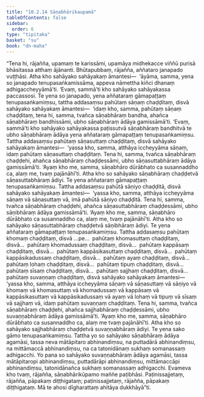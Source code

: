 ```yaml
---
title: "10.2.14 Sāṇabhārikaupamā"
tableOfContents: false
sidebar:
  order: 6
type: "tipitaka"
basket: "su"
book: "dn-maha"
---
```



<DynamicBreadcrumb />

<Division number="436" book="dn-maha" bookNo="7" page="277">

<Paragraph number="1133" book="dn-maha">
“Tena hi, rājañña, upamaṃ te karissāmi, upamāya midhekacce viññū purisā bhāsitassa atthaṃ ājānanti. Bhūtapubbaṃ, rājañña, aññataro janapado vuṭṭhāsi. Atha kho sahāyako sahāyakaṃ āmantesi—  ‘āyāma, samma, yena so janapado tenupasaṅkamissāma, appeva nāmettha kiñci dhanaṃ adhigaccheyyāmā’ti. ‘Evaṃ, sammā’ti kho sahāyako sahāyakassa paccassosi. Te yena so janapado, yena aññataraṃ gāmapaṭṭaṃ tenupasaṅkamiṃsu, tattha addasaṃsu pahūtaṃ sāṇaṃ chaḍḍitaṃ, disvā sahāyako sahāyakaṃ āmantesi—  ‘idaṃ kho, samma, pahūtaṃ sāṇaṃ chaḍḍitaṃ, tena hi, samma, tvañca sāṇabhāraṃ bandha, ahañca sāṇabhāraṃ bandhissāmi, ubho sāṇabhāraṃ ādāya gamissāmā’ti. ‘Evaṃ, sammā’ti kho sahāyako sahāyakassa paṭissutvā sāṇabhāraṃ bandhitvā te ubho sāṇabhāraṃ ādāya yena aññataraṃ gāmapaṭṭaṃ tenupasaṅkamiṃsu. Tattha addasaṃsu pahūtaṃ sāṇasuttaṃ chaḍḍitaṃ, disvā sahāyako sahāyakaṃ āmantesi—  ‘yassa kho, samma, atthāya iccheyyāma sāṇaṃ, idaṃ pahūtaṃ sāṇasuttaṃ chaḍḍitaṃ. Tena hi, samma, tvañca sāṇabhāraṃ chaḍḍehi, ahañca sāṇabhāraṃ chaḍḍessāmi, ubho sāṇasuttabhāraṃ ādāya gamissāmā’ti. ‘Ayaṃ kho me, samma, sāṇabhāro dūrābhato ca susannaddho ca, alaṃ me, tvaṃ pajānāhī’ti. Atha kho so sahāyako sāṇabhāraṃ chaḍḍetvā sāṇasuttabhāraṃ ādiyi.
</Paragraph>

<Paragraph number="1134" book="dn-maha">
Te yena aññataraṃ gāmapaṭṭaṃ tenupasaṅkamiṃsu. Tattha addasaṃsu pahūtā sāṇiyo chaḍḍitā, disvā sahāyako sahāyakaṃ āmantesi—  ‘yassa kho, samma, atthāya iccheyyāma sāṇaṃ vā sāṇasuttaṃ vā, imā pahūtā sāṇiyo chaḍḍitā. Tena hi, samma, tvañca sāṇabhāraṃ chaḍḍehi, ahañca sāṇasuttabhāraṃ chaḍḍessāmi, ubho sāṇibhāraṃ ādāya gamissāmā’ti. ‘Ayaṃ kho me, samma, sāṇabhāro dūrābhato ca susannaddho ca, alaṃ me, tvaṃ pajānāhī’ti. Atha kho so sahāyako sāṇasuttabhāraṃ chaḍḍetvā sāṇibhāraṃ ādiyi.
</Paragraph>

<Paragraph number="1135" book="dn-maha">
Te yena aññataraṃ gāmapaṭṭaṃ tenupasaṅkamiṃsu. Tattha addasaṃsu pahūtaṃ khomaṃ chaḍḍitaṃ, disvā …pe…  pahūtaṃ khomasuttaṃ chaḍḍitaṃ, disvā…  pahūtaṃ khomadussaṃ chaḍḍitaṃ, disvā…  pahūtaṃ kappāsaṃ chaḍḍitaṃ, disvā…  pahūtaṃ kappāsikasuttaṃ chaḍḍitaṃ, disvā…  pahūtaṃ kappāsikadussaṃ chaḍḍitaṃ, disvā…  pahūtaṃ ayaṃ chaḍḍitaṃ, disvā…  pahūtaṃ lohaṃ chaḍḍitaṃ, disvā…  pahūtaṃ tipuṃ chaḍḍitaṃ, disvā…  pahūtaṃ sīsaṃ chaḍḍitaṃ, disvā…  pahūtaṃ sajjhaṃ chaḍḍitaṃ, disvā…  pahūtaṃ suvaṇṇaṃ chaḍḍitaṃ, disvā sahāyako sahāyakaṃ āmantesi—  ‘yassa kho, samma, atthāya iccheyyāma sāṇaṃ vā sāṇasuttaṃ vā sāṇiyo vā khomaṃ vā khomasuttaṃ vā khomadussaṃ vā kappāsaṃ vā kappāsikasuttaṃ vā kappāsikadussaṃ vā ayaṃ vā lohaṃ vā tipuṃ vā sīsaṃ vā sajjhaṃ vā, idaṃ pahūtaṃ suvaṇṇaṃ chaḍḍitaṃ. Tena hi, samma, tvañca sāṇabhāraṃ chaḍḍehi, ahañca sajjhabhāraṃ chaḍḍessāmi, ubho suvaṇṇabhāraṃ ādāya gamissāmā’ti. ‘Ayaṃ kho me, samma, sāṇabhāro dūrābhato ca susannaddho ca, alaṃ me tvaṃ pajānāhī’ti. Atha kho so sahāyako sajjhabhāraṃ chaḍḍetvā suvaṇṇabhāraṃ ādiyi.
</Paragraph>

<Paragraph number="1136" book="dn-maha">
Te yena sako gāmo tenupasaṅkamiṃsu. Tattha yo so sahāyako sāṇabhāraṃ ādāya agamāsi, tassa neva mātāpitaro abhinandiṃsu, na puttadārā abhinandiṃsu, na mittāmaccā abhinandiṃsu, na ca tatonidānaṃ sukhaṃ somanassaṃ adhigacchi. Yo pana so sahāyako suvaṇṇabhāraṃ ādāya agamāsi, tassa mātāpitaropi abhinandiṃsu, puttadārāpi abhinandiṃsu, mittāmaccāpi abhinandiṃsu, tatonidānañca sukhaṃ somanassaṃ adhigacchi. Evameva kho tvaṃ, rājañña, sāṇabhārikūpamo maññe paṭibhāsi. Paṭinissajjetaṃ, rājañña, pāpakaṃ diṭṭhigataṃ; paṭinissajjetaṃ, rājañña, pāpakaṃ diṭṭhigataṃ. Mā te ahosi dīgharattaṃ ahitāya dukkhāyā”ti.
</Paragraph>
</Division>